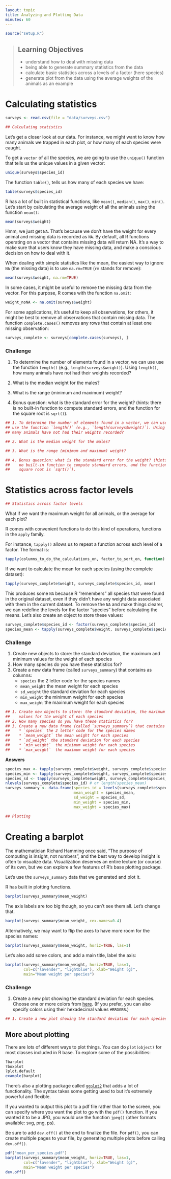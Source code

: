 ```yaml
---
layout: topic
title: Analyzing and Plotting Data
minutes: 60
---
```


```r
source("setup.R")
```

> ## Learning Objectives
>
> * understand how to deal with missing data
> * being able to generate summary statistics from the data
> * calculate basic statistics across a levels of a factor (here species)
> * generate plot from the data using the average weights of the animals as an
>   example


# Calculating statistics

```r
surveys <- read.csv(file = "data/surveys.csv")
```

```r
## Calculating statistics
```

Let's get a closer look at our data. For instance, we might want to know how
many animals we trapped in each plot, or how many of each species were caught.

To get a `vector` of all the species, we are going to use the `unique()`
function that tells us the unique values in a given vector:

```r
unique(surveys$species_id)
```

The function `table()`, tells us how many of each species we have:

```r
table(surveys$species_id)
```

R has a lot of built in statistical functions, like `mean()`, `median()`,
`max()`, `min()`. Let's start by calculating the average weight of all the
animals using the function `mean()`:

```r
mean(surveys$weight)
```

Hmm, we just get `NA`. That's because we don't have the weight for every animal
and missing data is recorded as `NA`. By default, all R functions operating on a
vector that contains missing data will return NA. It's a way to make sure that
users know they have missing data, and make a conscious decision on how to deal
with it.

When dealing with simple statistics like the mean, the easiest way to ignore
`NA` (the missing data) is to use `na.rm=TRUE` (`rm` stands for remove):

```r
mean(surveys$weight, na.rm=TRUE)
```

In some cases, it might be useful to remove the missing data from the
vector. For this purpose, R comes with the function `na.omit`:

```r
weight_noNA <- na.omit(surveys$weight)
```

For some applications, it's useful to keep all observations, for others, it
might be best to remove all observations that contain missing data. The function
`complete.cases()` removes any rows that contain at least one missing
observation:

```r
surveys_complete <- surveys[complete.cases(surveys), ]
```

<!--- need to cover negation, and vector operations for this...
If you want to remove only the observations that are missing data for one
variable, you can use the function `is.na()`. For instance, to create a new
dataset that only contains individuals that have been weighted:

```r
surveys_with_weights <- surveys[!is.na(surveys$weight), ]
```
--->

### Challenge

1. To determine the number of elements found in a vector, we can use
use the function `length()` (e.g., `length(surveys$weight)`). Using `length()`, how
many animals have not had their weights recorded?

1. What is the median weight for the males?

1. What is the range (minimum and maximum) weight?

1. Bonus question: what is the standard error for the weight? (hints: there is
   no built-in function to compute standard errors, and the function for the
   square root is `sqrt()`).

```r
## 1. To determine the number of elements found in a vector, we can use
## use the function `length()` (e.g., `length(surveys$weight)`). Using `length()`, how
## many animals have not had their weights recorded?

## 2. What is the median weight for the males?

## 3. What is the range (minimum and maximum) weight?

## 4. Bonus question: what is the standard error for the weight? (hints: there is
##    no built-in function to compute standard errors, and the function for the
##    square root is `sqrt()`).
```

# Statistics across factor levels

```r
## Statistics across factor levels
```

What if we want the maximum weight for all animals, or the average for each
plot?

R comes with convenient functions to do this kind of operations, functions in
the `apply` family.

For instance, `tapply()` allows us to repeat a function across each level of a
factor. The format is:

```r
tapply(columns_to_do_the_calculations_on, factor_to_sort_on, function)
```

If we want to calculate the mean for each species (using the complete dataset):

```r
tapply(surveys_complete$weight, surveys_complete$species_id, mean)
```

This produces some `NA` because R "remembers" all species that were found in the
original dataset, even if they didn't have any weight data associated with them
in the current dataset. To remove the `NA` and make things clearer, we can
redefine the levels for the factor "species" before calculating the means. Let's
also create an object to store these values:

```r
surveys_complete$species_id <- factor(surveys_complete$species_id)
species_mean <- tapply(surveys_complete$weight, surveys_complete$species_id, mean)
```

### Challenge

1. Create new objects to store: the standard deviation, the maximum and minimum
   values for the weight of each species
1. How many species do you have these statistics for?
1. Create a new data frame (called `surveys_summary`) that contains as columns:
   * `species` the 2 letter code for the species names
   * `mean_weight` the mean weight for each species
   * `sd_weight` the standard deviation for each species
   * `min_weight`  the minimum weight for each species
   * `max_weight`  the maximum weight for each species

```r
## 1. Create new objects to store: the standard deviation, the maximum and minimum
##    values for the weight of each species
## 2. How many species do you have these statistics for?
## 3. Create a new data frame (called `surveys_summary`) that contains as columns:
##    * `species` the 2 letter code for the species names
##    * `mean_weight` the mean weight for each species
##    * `sd_weight` the standard deviation for each species
##    * `min_weight`  the minimum weight for each species
##    * `max_weight`  the maximum weight for each species
```

**Answers**

```r
species_max <- tapply(surveys_complete$weight, surveys_complete$species_id, max)
species_min <- tapply(surveys_complete$weight, surveys_complete$species_id, min)
species_sd <- tapply(surveys_complete$weight, surveys_complete$species_id, sd)
nlevels(surveys_complete$species_id) # or length(species_mean)
surveys_summary <- data.frame(species_id = levels(surveys_complete$species_id),
                              mean_weight = species_mean,
                              sd_weight = species_sd,
                              min_weight = species_min,
                              max_weight = species_max)
```

```r
## Plotting
```

# Creating a barplot

The mathematician Richard Hamming once said, "The purpose of computing is
insight, not numbers", and the best way to develop insight is often to visualize
data. Visualization deserves an entire lecture (or course) of its own, but we
can explore a few features of R's base plotting package.

Let's use the `surveys_summary` data that we generated and plot it.

R has built in plotting functions.

```r
barplot(surveys_summary$mean_weight)
```

The axis labels are too big though, so you can't see them all. Let's change that.

```r
barplot(surveys_summary$mean_weight, cex.names=0.4)
```

Alternatively, we may want to flip the axes to have more room for the species names:

```r
barplot(surveys_summary$mean_weight, horiz=TRUE, las=1)
```

Let's also add some colors, and add a main title, label the axis:

```r
barplot(surveys_summary$mean_weight, horiz=TRUE, las=1,
        col=c("lavender", "lightblue"), xlab="Weight (g)",
        main="Mean weight per species")
```

### Challenge

1. Create a new plot showing the standard deviation for each species. Choose
   one or more colors from
   [here](http://www.stat.columbia.edu/~tzheng/files/Rcolor.pdf). (If you
   prefer, you can also specify colors using their hexadecimal values
   `#RRGGBB`.)

```r
## 1. Create a new plot showing the standard deviation for each species.
```

## More about plotting

There are lots of different ways to plot things. You can do `plot(object)` for
most classes included in R base. To explore some of the possibilities:

```r
?barplot
?boxplot
?plot.default
example(barplot)
```

There's also a plotting package called [`ggplot2`](http://docs.ggplot2.org/)
that adds a lot of functionality. The syntax takes some getting used to but it's
extremely powerful and flexible.

If you wanted to output this plot to a pdf file rather than to the screen, you
can specify where you want the plot to go with the `pdf()` function. If you
wanted it to be a JPG, you would use the function `jpeg()` (other formats
available: svg, png, ps).

Be sure to add `dev.off()` at the end to finalize the file. For `pdf()`, you can
create multiple pages to your file, by generating multiple plots before calling
`dev.off()`.


```r
pdf("mean_per_species.pdf")
barplot(surveys_summary$mean_weight, horiz=TRUE, las=1,
        col=c("lavender", "lightblue"), xlab="Weight (g)",
        main="Mean weight per species")
dev.off()
```
